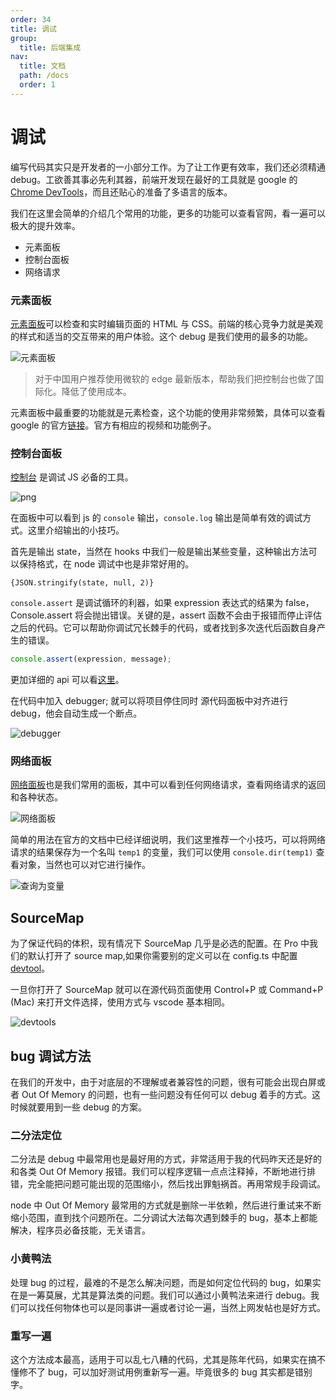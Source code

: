 ```yaml
---
order: 34
title: 调试
group:
  title: 后端集成
nav:
  title: 文档
  path: /docs
  order: 1
---
```


# 调试

编写代码其实只是开发者的一小部分工作。为了让工作更有效率，我们还必须精通 debug。工欲善其事必先利其器，前端开发现在最好的工具就是 google 的 [Chrome DevTools](https://developers.google.com/web/tools/chrome-devtools?utm_source=dcc&utm_medium=redirect&utm_campaign=2018Q2)，而且还贴心的准备了多语言的版本。

我们在这里会简单的介绍几个常用的功能，更多的功能可以查看官网，看一遍可以极大的提升效率。

- 元素面板
- 控制台面板
- 网络请求

### 元素面板

[元素面板](https://developers.google.com/web/tools/chrome-devtools/inspect-styles)可以检查和实时编辑页面的 HTML 与 CSS。前端的核心竞争力就是美观的样式和适当的交互带来的用户体验。这个 debug 是我们使用的最多的功能。

![元素面板](https://gw.alipayobjects.com/zos/antfincdn/49Hj4%24GyUa/F59465FF-8E99-4F65-B3D5-97003C10DF64.png)

> 对于中国用户推荐使用微软的 edge 最新版本，帮助我们把控制台也做了国际化。降低了使用成本。

元素面板中最重要的功能就是元素检查，这个功能的使用非常频繁，具体可以查看 google 的官方[链接](https://developers.google.com/web/tools/chrome-devtools/inspect-styles)。官方有相应的视频和功能例子。

### 控制台面板

[控制台](https://developers.google.com/web/tools/chrome-devtools/console) 是调试 JS 必备的工具。

![png](https://gw.alipayobjects.com/zos/antfincdn/1tFWntZVBu/64790AE3-1625-45B8-9809-4EC5E7F4AB35.png)

在面板中可以看到 js 的 `console` 输出，`console.log` 输出是简单有效的调试方式。这里介绍输出的小技巧。

首先是输出 state，当然在 hooks 中我们一般是输出某些变量，这种输出方法可以保持格式，在 node 调试中也是非常好用的。

```TS
{JSON.stringify(state, null, 2)}
```

`console.assert` 是调试循环的利器，如果 expression 表达式的结果为 false，Console.assert 将会抛出错误。关键的是，assert 函数不会由于报错而停止评估之后的代码。它可以帮助你调试冗长棘手的代码，或者找到多次迭代后函数自身产生的错误。

```ts
console.assert(expression, message);
```

更加详细的 api 可以看[这里](https://developer.mozilla.org/zh-CN/docs/Web/API/Console)。

在代码中加入 debugger; 就可以将项目停住同时 源代码面板中对齐进行 debug，他会自动生成一个断点。

![debugger](https://gw.alipayobjects.com/zos/antfincdn/OLGUPQ7CyF/loc-breakpoint.png)

### 网络面板

[网络面板](https://developers.google.com/web/tools/chrome-devtools/network)也是我们常用的面板，其中可以看到任何网络请求，查看网络请求的返回和各种状态。

![网络面板](https://gw.alipayobjects.com/zos/antfincdn/5VLhkjfCPu/A45663AA-4173-4A14-A3E4-1DB2DC2522FD.png)

简单的用法在官方的文档中已经详细说明，我们这里推荐一个小技巧，可以将网络请求的结果保存为一个名叫 `temp1` 的变量，我们可以使用 `console.dir(temp1)` 查看对象，当然也可以对它进行操作。

![查询为变量](https://gw.alipayobjects.com/zos/antfincdn/p4PHbdKvJB/A76A1E89-9498-49DB-9608-558D25394E10.png)

## SourceMap

为了保证代码的体积，现有情况下 SourceMap 几乎是必选的配置。在 Pro 中我们的默认打开了 source map,如果你需要别的定义可以在 config.ts 中配置 [devtool](https://webpack.js.org/configuration/devtool/)。

一旦你打开了 SourceMap 就可以在源代码页面使用 Control+P 或 Command+P (Mac) 来打开文件选择，使用方式与 vscode 基本相同。

![devtools](https://gw.alipayobjects.com/zos/antfincdn/1rIW5jiJ8c/8AEB4626-D14A-41E5-BD03-F712437CA947.png)

## bug 调试方法

在我们的开发中，由于对底层的不理解或者兼容性的问题，很有可能会出现白屏或者 Out Of Memory 的问题，也有一些问题没有任何可以 debug 着手的方式。这时候就要用到一些 debug 的方案。

### 二分法定位

二分法是 debug 中最常用也是最好用的方式，非常适用于我的代码昨天还是好的和各类 Out Of Memory 报错。我们可以程序逻辑一点点注释掉，不断地进行排错，完全能把问题可能出现的范围缩小，然后找出罪魁祸首。再用常规手段调试。

node 中 Out Of Memory 最常用的方式就是删除一半依赖，然后进行重试来不断缩小范围，直到找个问题所在。二分调试大法每次遇到棘手的 bug，基本上都能解决，程序员必备技能，无关语言。

### 小黄鸭法

处理 bug 的过程，最难的不是怎么解决问题，而是如何定位代码的 bug，如果实在是一筹莫展，尤其是算法类的问题。我们可以通过小黄鸭法来进行 debug。我们可以找任何物体也可以是同事讲一遍或者讨论一遍，当然上网发帖也是好方式。

### 重写一遍

这个方法成本最高，适用于可以乱七八糟的代码，尤其是陈年代码，如果实在搞不懂修不了 bug，可以加好测试用例重新写一遍。毕竟很多的 bug 其实都是错别字。
